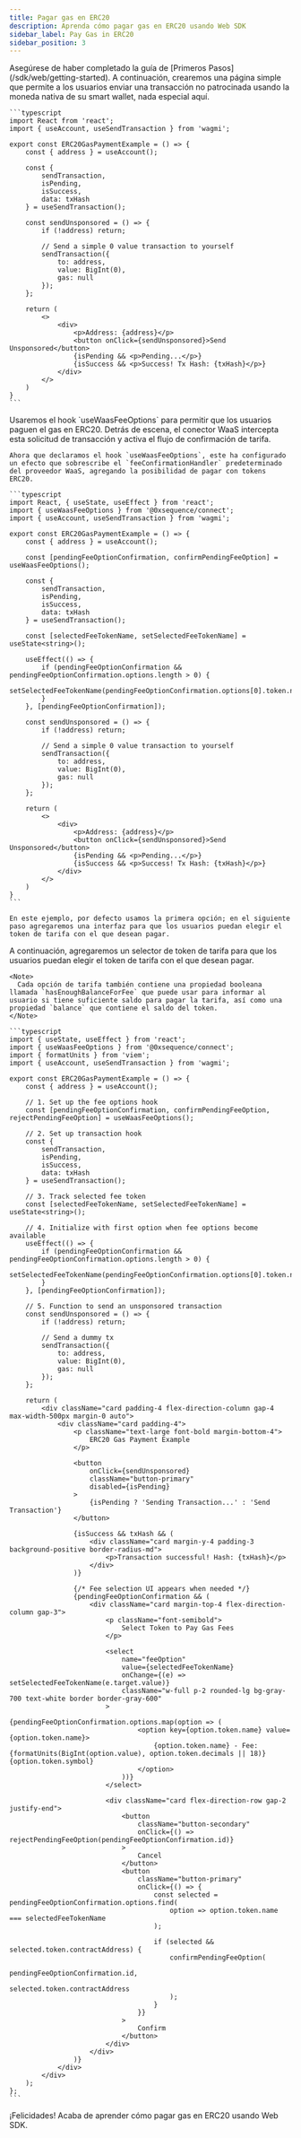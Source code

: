 ```yaml
---
title: Pagar gas en ERC20
description: Aprenda cómo pagar gas en ERC20 usando Web SDK
sidebar_label: Pay Gas in ERC20
sidebar_position: 3
---
```


<Steps>
  <Step title="Configurar Web SDK">
    Asegúrese de haber completado la guía de [Primeros Pasos](/sdk/web/getting-started).
  </Step>

  <Step title="Transacción básica no patrocinada, pagando con ETH">
    A continuación, crearemos una página simple que permite a los usuarios enviar una transacción no patrocinada usando la moneda nativa de su smart wallet, nada especial aquí.

    ```typescript
    import React from 'react';
    import { useAccount, useSendTransaction } from 'wagmi';

    export const ERC20GasPaymentExample = () => {
        const { address } = useAccount();

        const {
            sendTransaction,
            isPending,
            isSuccess,
            data: txHash
        } = useSendTransaction();

        const sendUnsponsored = () => {
            if (!address) return;

            // Send a simple 0 value transaction to yourself
            sendTransaction({
                to: address,
                value: BigInt(0),
                gas: null
            });
        };

        return (
            <>
                <div>
                    <p>Address: {address}</p>
                    <button onClick={sendUnsponsored}>Send Unsponsored</button>
                    {isPending && <p>Pending...</p>}
                    {isSuccess && <p>Success! Tx Hash: {txHash}</p>}
                </div>
            </>
        )
    }
    ```
  </Step>

  <Step title="Ahora paguemos el gas con un token ERC20">
    Usaremos el hook `useWaasFeeOptions` para permitir que los usuarios paguen el gas en ERC20.
    Detrás de escena, el conector WaaS intercepta esta solicitud de transacción y activa el flujo de confirmación de tarifa.

    Ahora que declaramos el hook `useWaasFeeOptions`, este ha configurado un efecto que sobrescribe el `feeConfirmationHandler` predeterminado del proveedor WaaS, agregando la posibilidad de pagar con tokens ERC20.

    ```typescript
    import React, { useState, useEffect } from 'react';
    import { useWaasFeeOptions } from '@0xsequence/connect';
    import { useAccount, useSendTransaction } from 'wagmi';

    export const ERC20GasPaymentExample = () => {
        const { address } = useAccount();

        const [pendingFeeOptionConfirmation, confirmPendingFeeOption] = useWaasFeeOptions();

        const {
            sendTransaction,
            isPending,
            isSuccess,
            data: txHash
        } = useSendTransaction();

        const [selectedFeeTokenName, setSelectedFeeTokenName] = useState<string>();

        useEffect(() => {
            if (pendingFeeOptionConfirmation && pendingFeeOptionConfirmation.options.length > 0) {
                setSelectedFeeTokenName(pendingFeeOptionConfirmation.options[0].token.name);
            }
        }, [pendingFeeOptionConfirmation]);

        const sendUnsponsored = () => {
            if (!address) return;

            // Send a simple 0 value transaction to yourself
            sendTransaction({
                to: address,
                value: BigInt(0),
                gas: null
            });
        };

        return (
            <>
                <div>
                    <p>Address: {address}</p>
                    <button onClick={sendUnsponsored}>Send Unsponsored</button>
                    {isPending && <p>Pending...</p>}
                    {isSuccess && <p>Success! Tx Hash: {txHash}</p>}
                </div>
            </>
        )
    }
    ```

    En este ejemplo, por defecto usamos la primera opción; en el siguiente paso agregaremos una interfaz para que los usuarios puedan elegir el token de tarifa con el que desean pagar.
  </Step>

  <Step title="Agregar un selector de token de tarifa (UI)">
    A continuación, agregaremos un selector de token de tarifa para que los usuarios puedan elegir el token de tarifa con el que desean pagar.

    <Note>
      Cada opción de tarifa también contiene una propiedad booleana llamada `hasEnoughBalanceForFee` que puede usar para informar al usuario si tiene suficiente saldo para pagar la tarifa, así como una propiedad `balance` que contiene el saldo del token.
    </Note>

    ```typescript
    import { useState, useEffect } from 'react';
    import { useWaasFeeOptions } from '@0xsequence/connect';
    import { formatUnits } from 'viem';
    import { useAccount, useSendTransaction } from 'wagmi';

    export const ERC20GasPaymentExample = () => {
        const { address } = useAccount();

        // 1. Set up the fee options hook
        const [pendingFeeOptionConfirmation, confirmPendingFeeOption, rejectPendingFeeOption] = useWaasFeeOptions();

        // 2. Set up transaction hook
        const {
            sendTransaction,
            isPending,
            isSuccess,
            data: txHash
        } = useSendTransaction();

        // 3. Track selected fee token
        const [selectedFeeTokenName, setSelectedFeeTokenName] = useState<string>();

        // 4. Initialize with first option when fee options become available
        useEffect(() => {
            if (pendingFeeOptionConfirmation && pendingFeeOptionConfirmation.options.length > 0) {
                setSelectedFeeTokenName(pendingFeeOptionConfirmation.options[0].token.name);
            }
        }, [pendingFeeOptionConfirmation]);

        // 5. Function to send an unsponsored transaction
        const sendUnsponsored = () => {
            if (!address) return;

            // Send a dummy tx
            sendTransaction({
                to: address,
                value: BigInt(0),
                gas: null
            });
        };

        return (
            <div className="card padding-4 flex-direction-column gap-4 max-width-500px margin-0 auto">
                <div className="card padding-4">
                    <p className="text-large font-bold margin-bottom-4">
                        ERC20 Gas Payment Example
                    </p>

                    <button
                        onClick={sendUnsponsored}
                        className="button-primary"
                        disabled={isPending}
                    >
                        {isPending ? 'Sending Transaction...' : 'Send Transaction'}
                    </button>

                    {isSuccess && txHash && (
                        <div className="card margin-y-4 padding-3 background-positive border-radius-md">
                            <p>Transaction successful! Hash: {txHash}</p>
                        </div>
                    )}

                    {/* Fee selection UI appears when needed */}
                    {pendingFeeOptionConfirmation && (
                        <div className="card margin-top-4 flex-direction-column gap-3">
                            <p className="font-semibold">
                                Select Token to Pay Gas Fees
                            </p>

                            <select
                                name="feeOption"
                                value={selectedFeeTokenName}
                                onChange={(e) => setSelectedFeeTokenName(e.target.value)}
                                className="w-full p-2 rounded-lg bg-gray-700 text-white border border-gray-600"
                            >
                                {pendingFeeOptionConfirmation.options.map(option => (
                                    <option key={option.token.name} value={option.token.name}>
                                        {option.token.name} - Fee: {formatUnits(BigInt(option.value), option.token.decimals || 18)} {option.token.symbol}
                                    </option>
                                ))}
                            </select>

                            <div className="card flex-direction-row gap-2 justify-end">
                                <button
                                    className="button-secondary"
                                    onClick={() => rejectPendingFeeOption(pendingFeeOptionConfirmation.id)}
                                >
                                    Cancel
                                </button>
                                <button
                                    className="button-primary"
                                    onClick={() => {
                                        const selected = pendingFeeOptionConfirmation.options.find(
                                            option => option.token.name === selectedFeeTokenName
                                        );

                                        if (selected && selected.token.contractAddress) {
                                            confirmPendingFeeOption(
                                                pendingFeeOptionConfirmation.id,
                                                selected.token.contractAddress
                                            );
                                        }
                                    }}
                                >
                                    Confirm
                                </button>
                            </div>
                        </div>
                    )}
                </div>
            </div>
        );
    };
    ```
  </Step>
</Steps>

¡Felicidades! Acaba de aprender cómo pagar gas en ERC20 usando Web SDK.